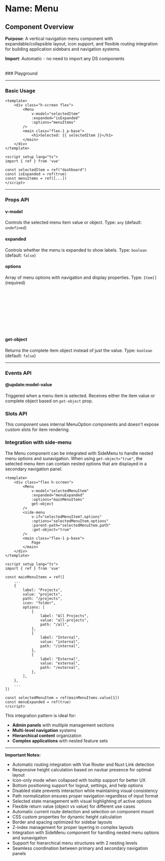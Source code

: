 
<Meta of={Menu} />

# Name: Menu
## Component Overview

**Purpose**: A vertical navigation menu component with expandable/collapsible layout, icon support, and flexible routing integration for building application sidebars and navigation systems.

**Import**: Automatic - no need to import any DS components

<br />
### Playground

<Canvas of={Menu.Primary} />
<Controls />

---

### Basic Usage

```vue
<template>
    <div class="h-screen flex">
        <Menu 
            v-model="selectedItem"
            :expanded="isExpanded"
            :options="menuItems"
        />
        <main class="flex-1 p-base">
            <h1>Selected: {{ selectedItem }}</h1>
        </main>
    </div>
</template>

<script setup lang="ts">
import { ref } from 'vue'

const selectedItem = ref("dashboard")
const isExpanded = ref(true)
const menuItems = ref([...])
</script>
```

<Canvas sourceState="none" of={Menu.Primary} />

---

### Props API

#### v-model
Controls the selected menu item value or object. Type: `any` (default: `undefined`)

#### expanded
Controls whether the menu is expanded to show labels. Type: `boolean` (default: `false`)

<Canvas sourceState="none" of={Menu.Expanded} />

#### options
Array of menu options with navigation and display properties. Type: `Item[]` (required)

```typescript
type Item = {
  label: string;       // Display text for the menu item
  value: string;       // Unique identifier for the item
  icon?: string;       // Icon name to display
  path?: string;       // Navigation path/route
  disabled?: boolean;  // Whether the item is disabled
  bottom?: boolean;    // Whether to position at bottom of menu
  options?: Item[];      // Nested menu options (for sub-menus)
}
```

#### get-object
Returns the complete item object instead of just the value. Type: `boolean` (default: `false`)

---

### Events API

#### @update:model-value
Triggered when a menu item is selected. Receives either the item value or complete object based on `get-object` prop.

### Slots API

This component uses internal MenuOption components and doesn't expose custom slots for item rendering.

### Integration with side-menu

The Menu component can be integrated with SideMenu to handle nested menu options and sunavigation. When using `get-object="true"`, the selected menu item can contain nested options that are displayed in a secondary navigation panel.

```vue
<template>
    <div class="flex h-screen">
        <Menu 
            v-model="selectedMenuItem"
            :expanded="menuExpanded"
            :options="mainMenuItems"
            get-object
        />
        <side-menu
            v-if="selectedMenuItem?.options"
            :options="selectedMenuItem.options"
            :parent-path="selectedMenuItem.path"
            :get-object="true"
        />
        <main class="flex-1 p-base">
            Page
        </main>
    </div>
</template>

<script setup lang="ts">
import { ref } from 'vue'

const mainMenuItems = ref([
    ...
    {
        label: "Projects",
        value: "projects",
        path: "/projects",
        icon: "folder",
        options: [
            {
                label: "All Projects",
                value: "all-projects",
                path: "/all",
            },
            {
                label: "Internal",
                value: "internal",
                path: "/internal",
            },
            {
                label: "External",
                value: "external",
                path: "/external",
            },
        ],
    },
    ...
])

const selectedMenuItem = ref(mainMenuItems.value[1])
const menuExpanded = ref(true)
</script>
```

This integration pattern is ideal for:
- **Admin panels** with multiple management sections
- **Multi-level navigation** systems
- **Hierarchical content** organization
- **Complex applications** with nested feature sets

<Canvas sourceState="none" of={Menu.WithSideMenu} />

---

**Important Notes:**
- Automatic routing integration with Vue Router and Nuxt Link detection
- Responsive height calculation based on navbar presence for optimal layout
- Icon-only mode when collapsed with tooltip support for better UX
- Bottom positioning support for logout, settings, and help options
- Disabled state prevents interaction while maintaining visual consistency
- Path normalization ensures proper navigation regardless of input format
- Selected state management with visual highlighting of active options
- Flexible return value (object vs value) for different use cases
- Automatic current route detection and selection on component mount
- CSS custom properties for dynamic height calculation
- Border and spacing optimized for sidebar layouts
- Z-index management for proper layering in complex layouts
- Integration with SideMenu component for handling nested menu options and sunavigation
- Support for hierarchical menu structures with 2 nesting levels
- Seamless coordination between primary and secondary navigation panels